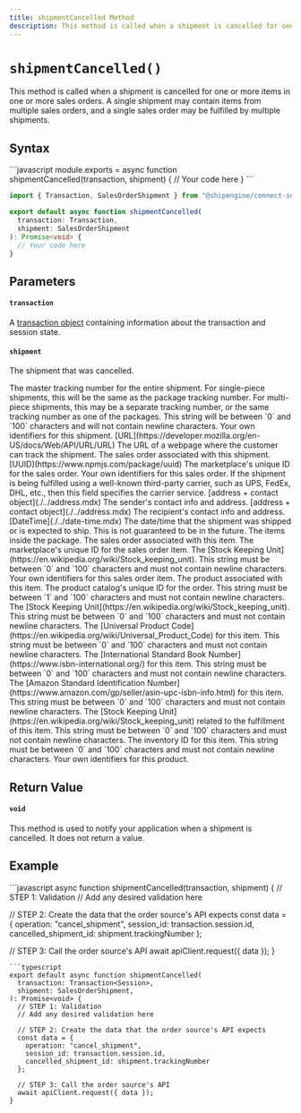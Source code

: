 ```yaml
---
title: shipmentCancelled Method
description: This method is called when a shipment is cancelled for one or more items in one or more sales orders.
---
```



`shipmentCancelled()`
===========================
This method is called when a shipment is cancelled for one or more items in one or more sales orders.
A single shipment may contain items from multiple sales orders, and a single sales order
may be fulfilled by multiple shipments.


Syntax
-----------------------------------------------
<CodeWrapper>
```javascript
module.exports = async function shipmentCancelled(transaction, shipment) {
  // Your code here
}
```

```typescript
import { Transaction, SalesOrderShipment } from "@shipengine/connect-sdk";

export default async function shipmentCancelled(
  transaction: Transaction,
  shipment: SalesOrderShipment
): Promise<void> {
  // Your code here
}
```
</CodeWrapper>



Parameters
-----------------------------------------------

#### `transaction`
A [transaction object](../transaction.mdx) containing information about the transaction and session state.

#### `shipment`
The shipment that was cancelled.

<Reference>

  <Field name="trackingNumber" type="string" nullable={false}>
    <Description>
      The master tracking number for the entire shipment. For single-piece shipments, this will be the same as the package tracking number. For multi-piece shipments, this may be a separate tracking number, or the same tracking number as one of the packages. This string will be between `0` and `100` characters and will not contain newline characters.
    </Description>
  </Field>

  <Field name="identifiers" type="object" nullable={false}>
    <Description>
      Your own identifiers for this shipment.
    </Description>
  </Field>

  <Field name="trackingURL" nullable={true}>
    <Type>
      [URL](https://developer.mozilla.org/en-US/docs/Web/API/URL/URL)
    </Type>
    <Description>
      The URL of a webpage where the customer can track the shipment.
    </Description>
  </Field>

  <Field name="salesOrder" type="object" nullable={false}>
    <Description>
      The sales order associated with this shipment.
    </Description>
  </Field>

  <Field name="salesOrder.id" nullable={false}>
    <Type>
      [UUID](https://www.npmjs.com/package/uuid)
    </Type>
    <Description>
      The marketplace's unique ID for the sales order.
    </Description>
  </Field>

  <Field name="salesOrder.identifiers" type="object" nullable={false}>
    <Description>
      Your own identifiers for this sales order.
    </Description>
  </Field>

  <Field name="fulfillmentService" type="string" nullable={true}>
    <Description>
      If the shipment is being fulfilled using a well-known third-party carrier, such as UPS, FedEx, DHL, etc., then this field specifies the carrier service.
    </Description>
  </Field>

  <Field name="shipFrom" nullable={true}>
    <Type>
      [address + contact object](./../address.mdx)
    </Type>
    <Description>
      The sender's contact info and address.
    </Description>
  </Field>

  <Field name="shipTo" nullable={false}>
    <Type>
      [address + contact object](./../address.mdx)
    </Type>
    <Description>
      The recipient's contact info and address.
    </Description>
  </Field>

  <Field name="shipDateTime" nullable={false}>
    <Type>
      [DateTime](./../date-time.mdx)
    </Type>
    <Description>
      The date/time that the shipment was shipped or is expected to ship. This is not guaranteed to be in the future.
    </Description>
  </Field>

  <Field name="contents" type="object[]">
    <Description>
      The items inside the package.
    </Description>
  </Field>

  <Field name="contents[].salesOrderItem" type="object" nullable={true}>
    <Description>
      The sales order associated with this item.
    </Description>
  </Field>

  <Field name="contents[].salesOrderItem.id" type="string" nullable={false}>
    <Description>
      The marketplace's unique ID for the sales order item.
    </Description>
  </Field>

  <Field name="contents[].salesOrderItem.sku" type="string" nullable={false}>
    <Description>
      The [Stock Keeping Unit](https://en.wikipedia.org/wiki/Stock_keeping_unit). This string must be between `0` and `100` characters and must not contain newline characters.
    </Description>
  </Field>

  <Field name="contents[].salesOrderItem.identifiers" type="object" nullable={false}>
    <Description>
      Your own identifiers for this sales order item.
    </Description>
  </Field>

  <Field name="contents[].product" type="object" nullable={false}>
    <Description>
      The product associated with this item.
    </Description>
  </Field>

  <Field name="contents[].product.id" type="string" nullable={false}>
    <Description>
      The product catalog's unique ID for the order. This string must be between `1` and `100` characters and must not contain newline characters.
    </Description>
  </Field>

  <Field name="contents[].product.sku" type="string" nullable={false}>
    <Description>
      The [Stock Keeping Unit](https://en.wikipedia.org/wiki/Stock_keeping_unit). This string must be between `0` and `100` characters and must not contain newline characters.
    </Description>
  </Field>

  <Field name="contents[].product.upc" type="string" nullable={false}>
    <Description>
      The [Universal Product Code](https://en.wikipedia.org/wiki/Universal_Product_Code) for this item. This string must be between `0` and `100` characters and must not contain newline characters.
    </Description>
  </Field>

  <Field name="contents[].product.isbn" type="string" nullable={false}>
    <Description>
      The [International Standard Book Number](https://www.isbn-international.org/) for this item. This string must be between `0` and `100` characters and must not contain newline characters.
    </Description>
  </Field>

  <Field name="contents[].product.asin" type="string" nullable={false}>
    <Description>
      The [Amazon Standard Identification Number](https://www.amazon.com/gp/seller/asin-upc-isbn-info.html) for this item. This string must be between `0` and `100` characters and must not contain newline characters.
    </Description>
  </Field>

  <Field name="contentes[].product.fulfillmentSku" type="string" nullable={false}>
    <Description>
      The [Stock Keeping Unit](https://en.wikipedia.org/wiki/Stock_keeping_unit) related to the fulfillment of this item. This string must be between `0` and `100` characters and must not contain newline characters.
    </Description>
  </Field>

  <Field name="contents[].product.inventoryID" type="string" nullable={false}>
    <Description>
      The inventory ID for this item. This string must be between `0` and `100` characters and must not contain newline characters.
    </Description>
  </Field>

  <Field name="contents[].product.identifiers" type="object" nullable={false}>
    <Description>
      Your own identifiers for this product.
    </Description>
  </Field>

</Reference>



Return Value
-----------------------------------------------
#### `void`
This method is used to notify your application when a shipment is cancelled. It does not return a value.




Example
-----------------------------------------------
<CodeWrapper>
```javascript
async function shipmentCancelled(transaction, shipment) {
  // STEP 1: Validation
  // Add any desired validation here

  // STEP 2: Create the data that the order source's API expects
  const data = {
    operation: "cancel_shipment",
    session_id: transaction.session.id,
    cancelled_shipment_id: shipment.trackingNumber
  };

  // STEP 3: Call the order source's API
  await apiClient.request({ data });
}

```
```typescript
export default async function shipmentCancelled(
  transaction: Transaction<Session>,
  shipment: SalesOrderShipment,
): Promise<void> {
  // STEP 1: Validation
  // Add any desired validation here

  // STEP 2: Create the data that the order source's API expects
  const data = {
    operation: "cancel_shipment",
    session_id: transaction.session.id,
    cancelled_shipment_id: shipment.trackingNumber
  };

  // STEP 3: Call the order source's API
  await apiClient.request({ data });
}

```
</CodeWrapper>
